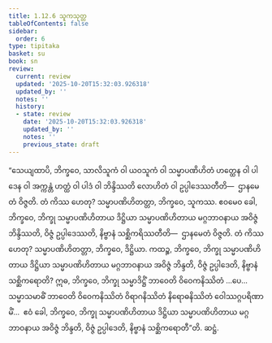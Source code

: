 ```yaml
---
title: 1.12.6 သူကသုတ္တ
tableOfContents: false
sidebar:
  order: 6
type: tipitaka
basket: su
book: sn
review:
  current: review
  updated: '2025-10-20T15:32:03.926318'
  updated_by: ''
  notes: ''
  history:
  - state: review
    date: '2025-10-20T15:32:03.926318'
    updated_by: ''
    notes: ''
    previous_state: draft
---
```



<DynamicBreadcrumb />


<ReviewStatus review={frontmatter.review} showDetails={true} />

<HypothesisAnnotation frontmatter={frontmatter} />

<Division number="154" book="sn" e="ch" v="18" p="302">

<Paragraph number="286" book="sn">
“သေယျထာပိ, ဘိက္ခဝေ, သာလိသူကံ ဝါ ယဝသူကံ ဝါ သမ္မာပဏိဟိတံ ဟတ္ထေန ဝါ ပါဒေန ဝါ အက္ကန္တံ ဟတ္ထံ ဝါ ပါဒံ ဝါ ဘိန္ဒိဿတိ လောဟိတံ ဝါ ဥပ္ပါဒေဿတီတိ—  ဌာနမေတံ ဝိဇ္ဇတိ. တံ ကိဿ ဟေတု? သမ္မာပဏိဟိတတ္တာ, ဘိက္ခဝေ, သူကဿ. ဧဝမေဝ ခေါ, ဘိက္ခဝေ, ဘိက္ခု သမ္မာပဏိဟိတာယ ဒိဋ္ဌိယာ သမ္မာပဏိဟိတာယ မဂ္ဂဘာဝနာယ အဝိဇ္ဇံ ဘိန္ဒိဿတိ, ဝိဇ္ဇံ ဥပ္ပါဒေဿတိ, နိဗ္ဗာနံ သစ္ဆိကရိဿတီတိ—  ဌာနမေတံ ဝိဇ္ဇတိ. တံ ကိဿ ဟေတု? သမ္မာပဏိဟိတတ္တာ, ဘိက္ခဝေ, ဒိဋ္ဌိယာ. ကထဉ္စ, ဘိက္ခဝေ, ဘိက္ခု သမ္မာပဏိဟိတာယ ဒိဋ္ဌိယာ သမ္မာပဏိဟိတာယ မဂ္ဂဘာဝနာယ အဝိဇ္ဇံ ဘိန္ဒတိ, ဝိဇ္ဇံ ဥပ္ပါဒေတိ, နိဗ္ဗာနံ သစ္ဆိကရောတိ? ဣဓ, ဘိက္ခဝေ, ဘိက္ခု သမ္မာဒိဋ္ဌိံ ဘာဝေတိ ဝိဝေကနိဿိတံ …ပေ…  သမ္မာသမာဓိံ ဘာဝေတိ ဝိဝေကနိဿိတံ ဝိရာဂနိဿိတံ နိရောဓနိဿိတံ ဝေါဿဂ္ဂပရိဏာမိံ…  ဧဝံ ခေါ, ဘိက္ခဝေ, ဘိက္ခု သမ္မာပဏိဟိတာယ ဒိဋ္ဌိယာ သမ္မာပဏိဟိတာယ မဂ္ဂဘာဝနာယ အဝိဇ္ဇံ ဘိန္ဒတိ, ဝိဇ္ဇံ ဥပ္ပါဒေတိ, နိဗ္ဗာနံ သစ္ဆိကရောတီ”တိ.

</Paragraph>
</Division>

<Paragraph number="287" type="center" book="sn">
ဆဋ္ဌံ.
</Paragraph>